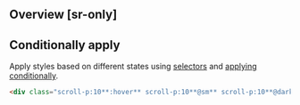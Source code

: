 ## Overview [sr-only]
<Overview/>

## Conditionally apply
Apply styles based on different states using [selectors](/guide/state-selectors) and [applying conditionally](/guide/applying-conditionally).
```html
<div class="scroll-p:10**:hover** scroll-p:10**@sm** scroll-p:10**@dark** scroll-p:10**@print**">…</div>
```

